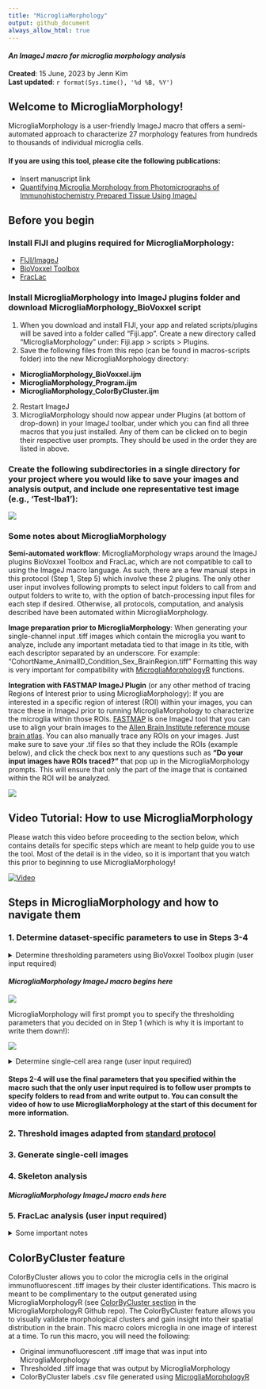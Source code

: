 ```yaml
---
title: "MicrogliaMorphology"
output: github_document
always_allow_html: true
---
```

#### *An ImageJ macro for microglia morphology analysis*

**Created**: 15 June, 2023 by Jenn Kim  
**Last updated**: `r format(Sys.time(), '%d %B, %Y')`

## Welcome to MicrogliaMorphology!
MicrogliaMorphology is a user-friendly ImageJ macro that offers a semi-automated approach to characterize 27 morphology features from hundreds to thousands of individual microglia cells.

#### If you are using this tool, please cite the following publications:
- Insert manuscript link
- [Quantifying Microglia Morphology from Photomicrographs of Immunohistochemistry Prepared Tissue Using ImageJ](https://www.jove.com/t/57648/quantifying-microglia-morphology-from-photomicrographs)

## Before you begin

### Install FIJI and plugins required for MicrogliaMorphology:
- [FIJI/ImageJ](https://imagej.net/software/fiji/?Downloads)
- [BioVoxxel Toolbox](https://imagej.net/plugins/biovoxxel-toolbox)
- [FracLac](https://imagej.nih.gov/ij/plugins/fraclac/FLHelp/Installation.htm)

### Install MicrogliaMorphology into ImageJ plugins folder and download MicrogliaMorphology_BioVoxxel script
1. When you download and install FIJI, your app and related scripts/plugins will be saved into a folder called "Fiji.app". Create a new directory called "MicrogliaMorphology" under: Fiji.app > scripts > Plugins. 
2. Save the following files from this repo (can be found in macros-scripts folder) into the new MicrogliaMorphology directory:
  - **MicrogliaMorphology_BioVoxxel.ijm**
  - **MicrogliaMorphology_Program.ijm**
  - **MicrogliaMorphology_ColorByCluster.ijm**
2. Restart ImageJ
3. MicrogliaMorphology should now appear under Plugins (at bottom of drop-down) in your ImageJ toolbar, under which you can find all three macros that you just installed. Any of them can be clicked on to begin their respective user prompts. They should be used in the order they are listed in above.

### Create the following subdirectories in a single directory for your project where you would like to save your images and analysis output, and include one representative test image (e.g., 'Test-Iba1'):
![](./images/Example_DatasetDirectory.png)

### Some notes about MicrogliaMorphology
**Semi-automated workflow**: MicrogliaMorphology wraps around the ImageJ plugins BioVoxxel Toolbox and FracLac, which are not compatible to call to using the ImageJ macro language. As such, there are a few manual steps in this protocol (Step 1, Step 5) which involve these 2 plugins. The only other user input involves following prompts to select input folders to call from and output folders to write to, with the option of batch-processing input files for each step if desired. Otherwise, all protocols, computation, and analysis described have been automated within MicrogliaMorphology.

**Image preparation prior to MicrogliaMorphology**: When generating your single-channel input .tiff images which contain the microglia you want to analyze, include any important metadata tied to that image in its title, with each descriptor separated by an underscore. For example: "CohortName_AnimalID_Condition_Sex_BrainRegion.tiff" Formatting this way is very important for compatibility with [MicrogliaMorphologyR](https://github.com/ciernialab/MicrogliaMorphologyR) functions.

**Integration with FASTMAP ImageJ Plugin** (or any other method of tracing Regions of Interest prior to using MicrogliaMorphology): If you are interested in a specific region of interest (ROI) within your images, you can trace these in ImageJ prior to running MicrogliaMorphology to characterize the microglia within those ROIs. [FASTMAP](https://github.com/dterstege/FASTMAP) is one ImageJ tool that you can use to align your brain images to the [Allen Brain Institute reference mouse brain atlas](https://mouse.brain-map.org/static/atlas). You can also manually trace any ROIs on your images. Just make sure to save your .tif files so that they include the ROIs (example below), and click the check box next to any questions such as **"Do your input images have ROIs traced?"** that pop up in the MicrogliaMorphology prompts. This will ensure that only the part of the image that is contained within the ROI will be analyzed.

![](./images/ExampleROI.png)

## Video Tutorial: How to use MicrogliaMorphology
Please watch this video before proceeding to the section below, which contains details for specific steps which are meant to help guide you to use the tool. Most of the detail is in the video, so it is important that you watch this prior to beginning to use MicrogliaMorphology!

[![Video](./images/VideoScreenshot.png)](https://www.youtube.com/watch?v=YhLCdlFLzk8)


## Steps in MicrogliaMorphology and how to navigate them

### 1. Determine dataset-specific parameters to use in Steps 3-4
  <details>
  <summary>Determine thresholding parameters using BioVoxxel Toolbox plugin (user input required)</summary>
  1. Run MicrogliaMorphology_BioVoxxel script in ImageJ: *Plugins > MicrogliaMorphology > MicrogliaMorphology_BioxVoxxel*
  2. Use **ThresholdCheck** feature within BioVoxxel Toolbox plugin to interactively determine the best thresholding parameters for your dataset.
  ![](./images/BioVoxxel_ThresholdCheck.png)
      + Click/specify the following options in the pop-up box.
      
      ![](./images/ThresholdCheck_options.png)
      
      + ThresholdCheck is a nifty tool that helps you decide which of the 16 auto thresholding and 9 auto local thresholding parameters within ImageJ are best suited for your image set. Auto thresholding takes into account the entire image space when binarizing to distinguish background from signal, while auto local thresholding only takes into account smaller parts of the image at a time using a defined radius. You can follow these links to read more about [auto thresholding](https://imagej.net/plugins/auto-threshold) vs. [auto local thresholding](https://imagej.net/plugins/auto-local-threshold).
      
      + A radius of 100 will typically work well for auto local thresholding microglia images, but you may need to run the ThresholdCheck a few times using different radius values to optimize the parameters to best capture fully connected, single microglia in your thresholded images. When 'Quantification (relative)' option is selected, the plugin will give you a recommended thresholding method at the end of the results file - this is a good starting point, but you should visually verify by looking through ALL of the threshold methods to determine which is best for your dataset: capturing as many branches as possible that are connected to cell bodies, while minimizing overlap between cells. ThresholdCheck will give you a gallery of 25 different thresholding settings on the image you input - each image is color coded accordingly - from the [BioVoxxel website](https://imagej.net/plugins/biovoxxel-toolbox#threshold-check), where you can find more information in the ThresholdCheck feature:
      
      ![](./images/ThresholdCheck_colors.png)
      
      + Here are some examples of under, well, and over-thresholded microglia:
      
      ![](./images/ThresholdCheck_examples.png)
      
      + **Make sure to note the final thresholding parameters you choose for your image set as you will need to input these choices into MicrogliaMorphology**. 
  
  </details>
  
#### *MicrogliaMorphology ImageJ macro begins here*

  ![](./images/MicrogliaMorphology_Program.png)

MicrogliaMorphology will first prompt you to specify the thresholding parameters that you decided on in Step 1 (which is why it is important to write them down!):
  
  ![](./images/MicrogliaMorphology_SpecifyThresholding.png)

  <details> 
  <summary>Determine single-cell area range (user input required)</summary>
  In this step, you are determining the cutoff ranges (min and max) for what is considered a single microglia cell. Use the following guidelines when picking representative cells on both extremes:
  
  + **When selecting particles that are too small to be considered single cells:** select particles that you would consider *almost* as big as a single-cell, but not a single cell. 
  + **When selecting particles that are too big to be considered single cells:** select particles that you would consider as 2 obviously overlapping cells.
  + Here are examples of particles that are too small or too big to be considered single cells:
  ![](./images/CellAreaExamples.png)

After you are done determining the lower and upper bounds for cell area, MicrogliaMorphology will provide a summary of the final thresholding and cell area parameters that will be applied in steps 2-4. You will see a window like this pop up before moving on to step 2:

![](./images/Example_FinalAreaThresholdParameters.png)
  </details>


#### Steps 2-4 will use the final parameters that you specified within the macro such that the only user input required is to follow user prompts to specify folders to read from and write output to. You can consult the video of how to use MicrogliaMorphology at the start of this document for more information. 

### 2. Threshold images adapted from [standard protocol](https://www.jove.com/t/57648/quantifying-microglia-morphology-from-photomicrographs)
### 3. Generate single-cell images
### 4. Skeleton analysis

#### *MicrogliaMorphology ImageJ macro ends here*

### 5. FracLac analysis (user input required)
  <details>
  <summary>Some important notes</summary>
  1. Run FracLac plugin: *Plugins > Fractal Analysis > FracLac*
  2. Select **BC** (box counting) in Fraclac GUI and select the following options (adapted from [Young et al., 2018](https://www.jove.com/t/57648/quantifying-microglia-morphology-from-photomicrographs), Section 5.5). **Make sure to select 'lock black background'.**
  ![](./images/FracLac_options.png)
  3. Select **Batch** in Fraclac GUI and follow prompts. Load in files from the directory you wrote your single-cell images to in Step 4. 
  </details>

## ColorByCluster feature
ColorByCluster allows you to color the microglia cells in the original immunofluorescent .tiff images by their cluster identifications. This macro is meant to be complimentary to the output generated using MicrogliaMorphologyR (see [ColorByCluster section](https://github.com/ciernialab/MicrogliaMorphologyR#colorbycluster) in the MicrogliaMorphologyR Github repo). The ColorByCluster feature allows you to visually validate morphological clusters and gain insight into their spatial distribution in the brain. This macro colors microglia in one image of interest at a time. To run this macro, you will need the following:

- Original immunofluorescent .tiff image that was input into MicrogliaMorphology
- Thresholded .tiff image that was output by MicrogliaMorphology
- ColorByCluster labels .csv file generated using [MicrogliaMorphologyR](https://github.com/ciernialab/MicrogliaMorphologyR#colorbycluster)

